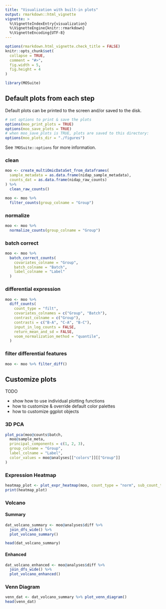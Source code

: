 ```yaml
---
title: "Visualization with built-in plots"
output: rmarkdown::html_vignette
vignette: >
  %\VignetteIndexEntry{visualization}
  %\VignetteEngine{knitr::rmarkdown}
  %\VignetteEncoding{UTF-8}
---
```


```r
options(rmarkdown.html_vignette.check_title = FALSE)
knitr::opts_chunk$set(
  collapse = TRUE,
  comment = "#>",
  fig.width = 5,
  fig.height = 4
)
```

```r
library(MOSuite)
```

## Default plots from each step

Default plots can be printed to the screen and/or saved to the disk.

```r
# set options to print & save the plots
options(moo_print_plots = TRUE)
options(moo_save_plots = TRUE)
# when moo_save_plots is TRUE, plots are saved to this directory:
options(moo_plots_dir = "./figures")
```

See `?MOSuite::options` for more information.

### clean

```r
moo <- create_multiOmicDataSet_from_dataframes(
  sample_metadata = as.data.frame(nidap_sample_metadata),
  counts_dat = as.data.frame(nidap_raw_counts)
) %>%
  clean_raw_counts()
```
```r
moo <- moo %>%
  filter_counts(group_colname = "Group")
```

### normalize

```r
moo <- moo %>%
  normalize_counts(group_colname = "Group")
```

### batch correct

```r
moo <- moo %>%
  batch_correct_counts(
    covariates_colname = "Group",
    batch_colname = "Batch",
    label_colname = "Label"
  )
```

### differential expression

```r
moo <- moo %>%
  diff_counts(
    count_type = "filt",
    covariates_colnames = c("Group", "Batch"),
    contrast_colname = c("Group"),
    contrasts = c("B-A", "C-A", "B-C"),
    input_in_log_counts = FALSE,
    return_mean_and_sd = FALSE,
    voom_normalization_method = "quantile",
  )
```
### filter differential features

```r
moo <- moo %>% filter_diff()
```

## Customize plots

TODO

- show how to use individual plotting functions
- how to customize & override default color palettes
- how to customize ggplot objects

### 3D PCA

```r
plot_pca(moo@counts$batch,
  moo@sample_meta,
  principal_components = c(1, 2, 3),
  group_colname = "Group",
  label_colname = "Label",
  color_values = moo@analyses[["colors"]][["Group"]]
)
```

### Expression Heatmap

```r
heatmap_plot <- plot_expr_heatmap(moo, count_type = "norm", sub_count_type = "voom")
print(heatmap_plot)
```

### Volcano

#### Summary

```r
dat_volcano_summary <- moo@analyses$diff %>%
  join_dfs_wide() %>%
  plot_volcano_summary()

head(dat_volcano_summary)
```

#### Enhanced

```r
dat_volcano_enhanced <- moo@analyses$diff %>%
  join_dfs_wide() %>%
  plot_volcano_enhanced()
```


### Venn Diagram

```r
venn_dat <- dat_volcano_summary %>% plot_venn_diagram()
head(venn_dat)
```
